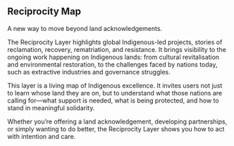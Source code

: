 ## Reciprocity Map

A new way to move beyond land acknowledgements.

The Reciprocity Layer highlights global Indigenous-led projects, stories of reclamation, recovery, rematriation, and resistance. It brings visibility to the ongoing work happening on Indigenous lands: from cultural revitalisation and environmental restoration, to the challenges faced by nations today, such as extractive industries and governance struggles.

This layer is a living map of Indigenous excellence. It invites users not just to learn whose land they are on, but to understand what those nations are calling for—what support is needed, what is being protected, and how to stand in meaningful solidarity.

Whether you’re offering a land acknowledgement, developing partnerships, or simply wanting to do better, the Reciprocity Layer shows you how to act with intention and care.

